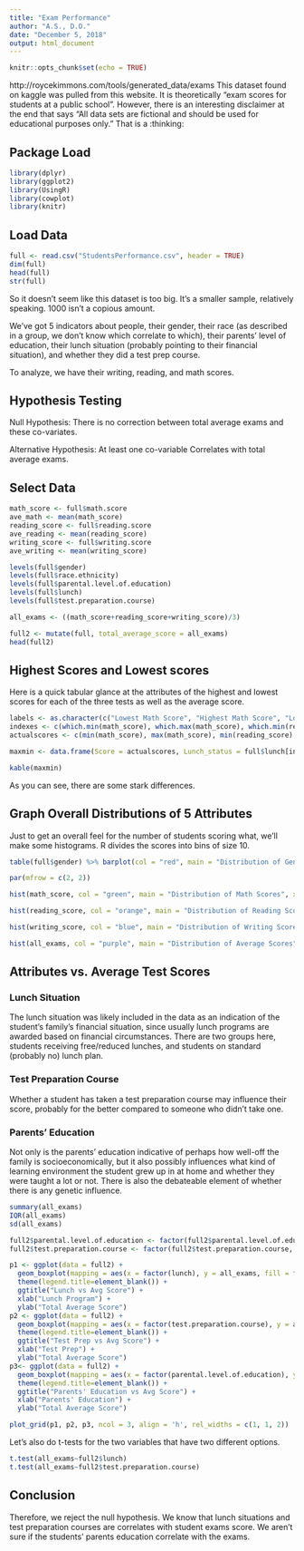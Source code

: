 ```yaml
---
title: "Exam Performance"
author: "A.S., D.O."
date: "December 5, 2018"
output: html_document
---
```


```r
knitr::opts_chunk$set(echo = TRUE)
```

http://roycekimmons.com/tools/generated_data/exams
This dataset found on kaggle was pulled from this website. It is theoretically "exam scores for students at a public school". However, there is an interesting disclaimer at the end that says "All data sets are fictional and should be used for educational purposes only." That is a :thinking:


## Package Load

```r
library(dplyr)
library(ggplot2)
library(UsingR)
library(cowplot)
library(knitr)
```

## Load Data

```r
full <- read.csv("StudentsPerformance.csv", header = TRUE)
dim(full)
head(full)
str(full)
```

So it doesn't seem like this dataset is too big. It's a smaller sample, relatively speaking. 1000 isn't a copious amount.

We've got 5 indicators about people, their gender, their race (as described in a group, we don't know which correlate to which), their parents' level of education, their lunch situation (probably pointing to their financial situation), and whether they did a test prep course.

To analyze, we have their writing, reading, and math scores.

## Hypothesis Testing
Null Hypothesis: There is no correction between total average exams and these co-variates.

Alternative Hypothesis: At least one co-variable Correlates with total average exams.

## Select Data
```r
math_score <- full$math.score
ave_math <- mean(math_score)
reading_score <- full$reading.score
ave_reading <- mean(reading_score)
writing_score <- full$writing.score
ave_writing <- mean(writing_score)

levels(full$gender)
levels(full$race.ethnicity)
levels(full$parental.level.of.education)
levels(full$lunch)
levels(full$test.preparation.course)

all_exams <- ((math_score+reading_score+writing_score)/3)

full2 <- mutate(full, total_average_score = all_exams)
head(full2)
```

## Highest Scores and Lowest scores
Here is a quick tabular glance at the attributes of the highest and lowest scores for each of the three tests as well as the average score.
```r
labels <- as.character(c("Lowest Math Score", "Highest Math Score", "Lowest Reading Score", "Highest Reading Score", "Lowest Writing Score", "Highest Writing Score", "Lowest Average Score", "Highest Average Score"))
indexes <- c(which.min(math_score), which.max(math_score), which.min(reading_score), which.max(reading_score), which.min(writing_score), which.max(writing_score), which.min(all_exams), which.max(all_exams))
actualscores <- c(min(math_score), max(math_score), min(reading_score), max(reading_score), min(writing_score), max(writing_score), min(all_exams), max(all_exams))

maxmin <- data.frame(Score = actualscores, Lunch_status = full$lunch[indexes], Parents_Education = full$parental.level.of.education[indexes], Test_Prep = full$test.preparation.course[indexes], Gender = full$gender[indexes], row.names = labels)

kable(maxmin)
```

As you can see, there are some stark differences.

## Graph Overall Distributions of 5 Attributes
Just to get an overall feel for the number of students scoring what, we'll make some histograms. R divides the scores into bins of size 10.

```r
table(full$gender) %>% barplot(col = "red", main = "Distribution of Gender", ylab = "# of Students")

par(mfrow = c(2, 2))

hist(math_score, col = "green", main = "Distribution of Math Scores", xlab = "Math Score", ylab = "# of Students")

hist(reading_score, col = "orange", main = "Distribution of Reading Scores", xlab = "Reading Score", ylab = "# of Students")

hist(writing_score, col = "blue", main = "Distribution of Writing Scores", xlab = "Writing Score", ylab = "# of Students")

hist(all_exams, col = "purple", main = "Distribution of Average Scores", xlab = "Average Score", ylab = "# of Students")
```

## Attributes vs. Average Test Scores

### Lunch Situation
The lunch situation was likely included in the data as an indication of the student's family's financial situation, since usually lunch programs are awarded based on financial circumstances. There are two groups here, students receiving free/reduced lunches, and students on standard (probably no) lunch plan.

### Test Preparation Course
Whether a student has taken a test preparation course may influence their score, probably for the better compared to someone who didn't take one.

### Parents' Education
Not only is the parents' education indicative of perhaps how well-off the family is socioeconomically, but it also possibly influences what kind of learning environment the student grew up in at home and whether they were taught a lot or not. There is also the debateable element of whether there is any genetic influence.

```r
summary(all_exams)
IQR(all_exams)
sd(all_exams)

full2$parental.level.of.education <- factor(full2$parental.level.of.education, levels(full2$parental.level.of.education)[c(6, 3, 5, 1, 2, 4)])
full2$test.preparation.course <- factor(full2$test.preparation.course, levels(full2$test.preparation.course)[c(2, 1)])

p1 <- ggplot(data = full2) +
  geom_boxplot(mapping = aes(x = factor(lunch), y = all_exams, fill = factor(lunch))) +
  theme(legend.title=element_blank()) + 
  ggtitle("Lunch vs Avg Score") + 
  xlab("Lunch Program") +
  ylab("Total Average Score")
p2 <- ggplot(data = full2) +
  geom_boxplot(mapping = aes(x = factor(test.preparation.course), y = all_exams, fill = factor(test.preparation.course))) +
  theme(legend.title=element_blank()) + 
  ggtitle("Test Prep vs Avg Score") + 
  xlab("Test Prep") +
  ylab("Total Average Score")
p3<- ggplot(data = full2) +
  geom_boxplot(mapping = aes(x = factor(parental.level.of.education), y = all_exams, fill = factor(parental.level.of.education))) +
  theme(legend.title=element_blank()) + 
  ggtitle("Parents' Education vs Avg Score") + 
  xlab("Parents' Education") +
  ylab("Total Average Score")

plot_grid(p1, p2, p3, ncol = 3, align = 'h', rel_widths = c(1, 1, 2))
```

Let's also do t-tests for the two variables that have two different options.

```r
t.test(all_exams~full2$lunch)
t.test(all_exams~full2$test.preparation.course)
```

## Conclusion
Therefore, we reject the null hypothesis. We know that lunch situations and test preparation courses are correlates with student exams score. We aren't sure if the students' parents education correlate with the exams.
